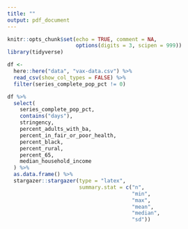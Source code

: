 ```yaml
---
title: ""
output: pdf_document
---
```


```r
knitr::opts_chunk$set(echo = TRUE, comment = NA,
                      options(digits = 3, scipen = 999))
library(tidyverse)
```

```r
df <-
  here::here("data", "vax-data.csv") %>%
  read_csv(show_col_types = FALSE) %>% 
  filter(series_complete_pop_pct != 0) 
```

```r
df %>%
  select(
    series_complete_pop_pct,
    contains("days"),
    stringency,
    percent_adults_with_ba,
    percent_in_fair_or_poor_health,
    percent_black,
    percent_rural,
    percent_65,
    median_household_income
  ) %>%
  as.data.frame() %>%
  stargazer::stargazer(type = "latex",
                       summary.stat = c("n",
                                        "min",
                                        "max",
                                        "mean",
                                        "median",
                                        "sd"))
```

